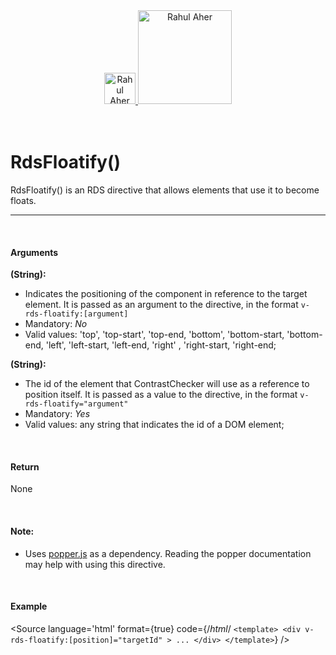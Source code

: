 
<Meta title="Utils/Directives/RdsFloatify()"/>

<div align="center" style={{display: 'flex'}}>
    <a href="https://rahulaher.netlify.app">
        <img src="https://rahulaher.netlify.app/img/logo/glyph-black-colored.svg" alt="Rahul Aher logo" width="50" />
        <img src="https://rahulaher.netlify.app/img/logo/word-black-colored.svg" alt="Rahul Aher" width="150" />
    </a>
    </a>
    </a>
</div>

<br />
<br />

# RdsFloatify()

RdsFloatify() is an RDS directive that allows elements that use it to become floats.

<hr />
<br />

#### Arguments

**(String):**
- Indicates the positioning of the component in reference to the target element. It is passed as an argument to the directive, in the format `v-rds-floatify:[argument]`
- Mandatory: *No*
- Valid values: 'top', 'top-start', 'top-end, 'bottom', 'bottom-start, 'bottom-end, 'left', 'left-start, 'left-end, 'right' , 'right-start, 'right-end;

**(String):**
- The id of the element that ContrastChecker will use as a reference to position itself. It is passed as a value to the directive, in the format `v-rds-floatify="argument"`
- Mandatory: *Yes*
- Valid values: any string that indicates the id of a DOM element;

<br />

#### Return

None

<br />

#### Note:
- Uses [popper.js](https://popper.js.org/docs/v2/) as a dependency. Reading the popper documentation may help with using this directive.

<br />

#### Example

<Story name="RdsFloatify">
</Story>

<Source
  language='html'
  format={true}
  code={/*html*/ `
<template>
	<div
		v-rds-floatify:[position]="targetId"
	>
		...
	</div>
</template>
  `}
/>
